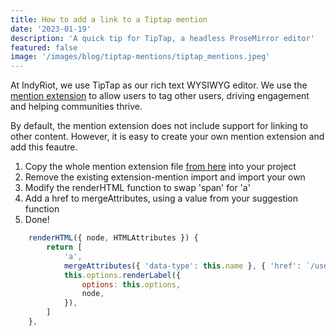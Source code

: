 ```yaml
---
title: How to add a link to a Tiptap mention
date: '2023-01-19'
description: 'A quick tip for TipTap, a headless ProseMirror editor'
featured: false
image: '/images/blog/tiptap-mentions/tiptap_mentions.jpeg'
---
```


At IndyRiot, we use TipTap as our rich text WYSIWYG editor. We use the [mention extension](https://tiptap.dev/api/nodes/mention) to allow users to tag other users, driving engagement and helping communities thrive.

By default, the mention extension does not include support for linking to other content. However, it is easy to create your own mention extension and add this feautre.

1. Copy the whole mention extension file [from here](https://github.com/ueberdosis/tiptap/blob/main/packages/extension-mention/src/mention.ts) into your project
2. Remove the existing extension-mention import and import your own
3. Modify the renderHTML function to swap 'span' for 'a'
4. Add a href to mergeAttributes, using a value from your suggestion function
5. Done!

```javascript
    renderHTML({ node, HTMLAttributes }) {
        return [
            'a',
            mergeAttributes({ 'data-type': this.name }, { 'href': `/user/${HTMLAttributes['data-id']}` }, this.options.HTMLAttributes, HTMLAttributes),
            this.options.renderLabel({
                options: this.options,
                node,
            }),
        ]
    },
```
